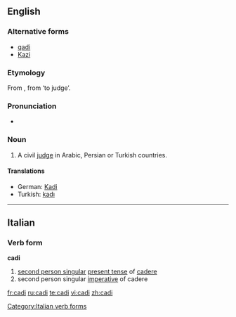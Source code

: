 {{see|cadı}}
==English==

===Alternative forms===
* [[qadi]]
* [[Kazi]]

===Etymology===
From {{Ar.}} '''{{Arab|[[قاضي]]}}''', from '''{{Arab|[[قض]]}}''' ‘to judge’.

===Pronunciation===
*{{IPA|/ˈkɑːdi/}}

===Noun===
{{en-noun}}

# A civil [[judge]] in Arabic, Persian or Turkish countries.

====Translations====
{{trans-top|A civil judge}}
* German: [[Kadi]] {{m}}
* Turkish: [[kadı]]
{{trans-mid}}
{{trans-bottom}}

----

==Italian==

===Verb form===
'''cadi'''

# [[second person singular]] [[present tense]] of [[cadere]]
# second person singular [[imperative]] of cadere

[[Category:Italian verb forms]]

[[fr:cadi]]
[[ru:cadi]]
[[te:cadi]]
[[vi:cadi]]
[[zh:cadi]]